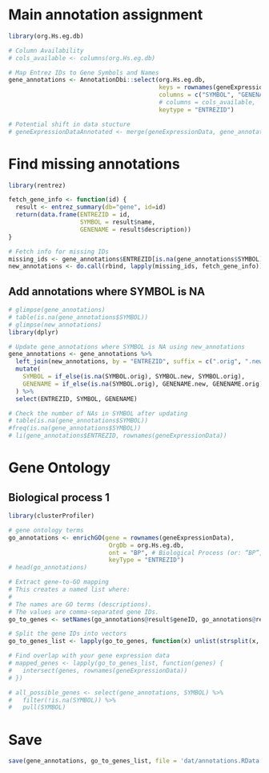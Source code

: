 
# Main annotation assignment

```r

library(org.Hs.eg.db)

# Column Availability
# cols_available <- columns(org.Hs.eg.db)

# Map Entrez IDs to Gene Symbols and Names
gene_annotations <- AnnotationDbi::select(org.Hs.eg.db,
                                          keys = rownames(geneExpressionData),
                                          columns = c("SYMBOL", "GENENAME"),
                                          # columns = cols_available,
                                          keytype = "ENTREZID")

# Potential shift in data stucture
# geneExpressionDataAnnotated <- merge(geneExpressionData, gene_annotations, by.x = "row.names", by.y = "ENTREZID", all.x = TRUE)

```


# Find missing annotations

```r

library(rentrez)

fetch_gene_info <- function(id) {
  result <- entrez_summary(db="gene", id=id)
  return(data.frame(ENTREZID = id, 
                    SYMBOL = result$name, 
                    GENENAME = result$description))
}

# Fetch info for missing IDs
missing_ids <- gene_annotations$ENTREZID[is.na(gene_annotations$SYMBOL)]
new_annotations <- do.call(rbind, lapply(missing_ids, fetch_gene_info))

```

## Add annotations where SYMBOL is NA


```r

# glimpse(gene_annotations)
# table(is.na(gene_annotations$SYMBOL))
# glimpse(new_annotations)
library(dplyr)

# Update gene_annotations where SYMBOL is NA using new_annotations
gene_annotations <- gene_annotations %>%
  left_join(new_annotations, by = "ENTREZID", suffix = c(".orig", ".new")) %>%
  mutate(
    SYMBOL = if_else(is.na(SYMBOL.orig), SYMBOL.new, SYMBOL.orig),
    GENENAME = if_else(is.na(SYMBOL.orig), GENENAME.new, GENENAME.orig)
  ) %>%
  select(ENTREZID, SYMBOL, GENENAME)

# Check the number of NAs in SYMBOL after updating
# table(is.na(gene_annotations$SYMBOL))
#freq(is.na(gene_annotations$SYMBOL))
# li(gene_annotations$ENTREZID, rownames(geneExpressionData))


```



# Gene Ontology
## Biological process 1

```r

library(clusterProfiler)

# gene ontology terms
go_annotations <- enrichGO(gene = rownames(geneExpressionData),
                            OrgDb = org.Hs.eg.db,
                            ont = "BP", # Biological Process (or: “BP”, “MF”, “CC”, “ALL”)
                            keyType = "ENTREZID")
# head(go_annotations)

# Extract gene-to-GO mapping
# This creates a named list where:
# 
# The names are GO terms (descriptions).
# The values are comma-separated gene IDs.
go_to_genes <- setNames(go_annotations@result$geneID, go_annotations@result$Description)

# Split the gene IDs into vectors
go_to_genes_list <- lapply(go_to_genes, function(x) unlist(strsplit(x, "/")))

# Find overlap with your gene expression data
# mapped_genes <- lapply(go_to_genes_list, function(genes) {
#   intersect(genes, rownames(geneExpressionData))
# })

```



```r

# all_possible_genes <- select(gene_annotations, SYMBOL) %>% 
#   filter(!is.na(SYMBOL)) %>% 
#   pull(SYMBOL)


```

# Save

```r

save(gene_annotations, go_to_genes_list, file = 'dat/annotations.RData')

```


```r


```


```r


```


```r


```


```r


```


```r


```


